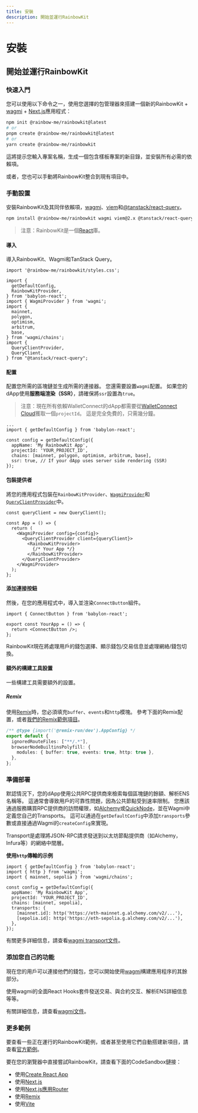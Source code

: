 ```yaml
---
title: 安裝
description: 開始並運行RainbowKit
---
```


# 安裝

## 開始並運行RainbowKit

### 快速入門

您可以使用以下命令之一，使用您選擇的包管理器來搭建一個新的RainbowKit + [wagmi](https://wagmi.sh) + [Next.js](https://nextjs.org)應用程式：

```bash
npm init @rainbow-me/rainbowkit@latest
# or
pnpm create @rainbow-me/rainbowkit@latest
# or
yarn create @rainbow-me/rainbowkit
```

這將提示您輸入專案名稱，生成一個包含樣板專案的新目錄，並安裝所有必需的依賴項。

或者，您也可以手動將RainbowKit整合到現有項目中。

### 手動設置

安裝RainbowKit及其同伴依賴項，[wagmi](https://wagmi.sh/)、[viem](https://viem.sh)和[@tanstack/react-query](https://tanstack.com/query/v5)。

```bash
npm install @rainbow-me/rainbowkit wagmi viem@2.x @tanstack/react-query
```

> 注意：RainbowKit是一個[React](https://reactjs.org/)庫。

#### 導入

導入RainbowKit、Wagmi和TanStack Query。

```tsx
import '@rainbow-me/rainbowkit/styles.css';

import {
  getDefaultConfig,
  RainbowKitProvider,
} from 'babylon-react';
import { WagmiProvider } from 'wagmi';
import {
  mainnet,
  polygon,
  optimism,
  arbitrum,
  base,
} from 'wagmi/chains';
import {
  QueryClientProvider,
  QueryClient,
} from "@tanstack/react-query";
```

#### 配置

配置您所需的區塊鏈並生成所需的連接器。 您還需要設置`wagmi`配置。 如果您的dApp使用<b>服務端渲染（SSR）</b>，請確保將`ssr`設置為`true`。

> 注意：現在所有依賴WalletConnect的dApp都需要從[WalletConnect Cloud](https://cloud.walletconnect.com/)獲取一個`projectId`。 這是完全免費的，只需幾分鐘。

```tsx line=4-99
...
import { getDefaultConfig } from 'babylon-react';

const config = getDefaultConfig({
  appName: 'My RainbowKit App',
  projectId: 'YOUR_PROJECT_ID',
  chains: [mainnet, polygon, optimism, arbitrum, base],
  ssr: true, // If your dApp uses server side rendering (SSR)
});
```

#### 包裝提供者

將您的應用程式包裝在`RainbowKitProvider`、[`WagmiProvider`](https://wagmi.sh/react/api/WagmiProvider#wagmiprovider)和[`QueryClientProvider`](https://tanstack.com/query/v4/docs/framework/react/reference/QueryClientProvider)中。

```tsx
const queryClient = new QueryClient();

const App = () => {
  return (
    <WagmiProvider config={config}>
      <QueryClientProvider client={queryClient}>
        <RainbowKitProvider>
          {/* Your App */}
        </RainbowKitProvider>
      </QueryClientProvider>
    </WagmiProvider>
  );
};
```

#### 添加連接按鈕

然後，在您的應用程式中，導入並渲染`ConnectButton`組件。

```tsx
import { ConnectButton } from 'babylon-react';

export const YourApp = () => {
  return <ConnectButton />;
};
```

RainbowKit現在將處理用戶的錢包選擇、顯示錢包/交易信息並處理網絡/錢包切換。

#### 額外的構建工具設置

一些構建工具需要額外的設置。

##### Remix

使用[Remix](https://remix.run)時，您必須填充`buffer`、`events`和`http`模塊。 參考下面的Remix配置，或者[我們的Remix範例項目](https://github.com/rainbow-me/rainbowkit/blob/main/examples/with-remix)。

```ts
/** @type {import('@remix-run/dev').AppConfig} */
export default {
  ignoredRouteFiles: ["**/.*"],
  browserNodeBuiltinsPolyfill: {
    modules: { buffer: true, events: true, http: true },
  },
};
```

### 準備部署

默認情況下，您的dApp使用公共RPC提供商來檢索每個區塊鏈的餘額、解析ENS名稱等。 這通常會導致用戶的可靠性問題，因為公共節點受到速率限制。 您應該通過服務購買RPC提供商的訪問權限，如[Alchemy](https://www.alchemy.com/)或[QuickNode](https://www.quicknode.com/)，並在Wagmi中定義您自己的Transports。 這可以通過在`getDefaultConfig`中添加`transports`參數或直接通過Wagmi的`createConfig`來實現。

Transport是處理將JSON-RPC請求發送到以太坊節點提供商（如Alchemy，Infura等）的網絡中間層。

**使用`http`傳輸的示例**

```tsx
import { getDefaultConfig } from 'babylon-react';
import { http } from 'wagmi';
import { mainnet, sepolia } from 'wagmi/chains';

const config = getDefaultConfig({
  appName: 'My RainbowKit App',
  projectId: 'YOUR_PROJECT_ID',
  chains: [mainnet, sepolia],
  transports: {
    [mainnet.id]: http('https://eth-mainnet.g.alchemy.com/v2/...'),
    [sepolia.id]: http('https://eth-sepolia.g.alchemy.com/v2/...'),
  },
});
```

有關更多詳細信息，請查看[wagmi transport文件](https://wagmi.sh/core/api/transports#transports)。

### 添加您自己的功能

現在您的用戶可以連接他們的錢包，您可以開始使用[wagmi](https://wagmi.sh)構建應用程序的其餘部分。

使用wagmi的全面React Hooks套件發送交易、與合約交互、解析ENS詳細信息等等。

有關詳細信息，請查看[wagmi文件](https://wagmi.sh)。

### 更多範例

要查看一些正在運行的RainbowKit範例，或者甚至使用它們自動搭建新項目，請查看[官方範例](https://github.com/rainbow-me/rainbowkit/tree/main/examples)。

要在您的瀏覽器中直接嘗試RainbowKit，請查看下面的CodeSandbox鏈接：

- 使用[Create React App](https://codesandbox.io/p/sandbox/github/rainbow-me/rainbowkit/tree/main/examples/with-create-react-app)
- 使用[Next.js](https://codesandbox.io/p/sandbox/github/rainbow-me/rainbowkit/tree/main/examples/with-next)
- 使用[Next.js應用Router](https://codesandbox.io/p/sandbox/github/rainbow-me/rainbowkit/tree/main/examples/with-next-app)
- 使用[Remix](https://codesandbox.io/p/sandbox/github/rainbow-me/rainbowkit/tree/main/examples/with-remix)
- 使用[Vite](https://codesandbox.io/p/sandbox/github/rainbow-me/rainbowkit/tree/main/examples/with-vite)
